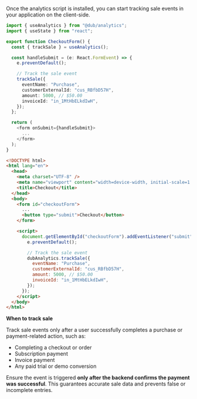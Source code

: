 
Once the analytics script is installed, you can start tracking sale events in your application on the client-side.

<CodeGroup>

```typescript React
import { useAnalytics } from "@dub/analytics";
import { useState } from "react";

export function CheckoutForm() {
  const { trackSale } = useAnalytics();

  const handleSubmit = (e: React.FormEvent) => {
    e.preventDefault();

    // Track the sale event
    trackSale({
      eventName: "Purchase",
      customerExternalId: "cus_RBfbD57H",
      amount: 5000, // $50.00
      invoiceId: "in_1MtHbELkdIwH",
    });
  };

  return (
    <form onSubmit={handleSubmit}>
      ...
    </form>
  );
}
```

```html Other
<!DOCTYPE html>
<html lang="en">
  <head>
    <meta charset="UTF-8" />
    <meta name="viewport" content="width=device-width, initial-scale=1.0" />
    <title>Checkout</title>
  </head>
  <body>
    <form id="checkoutForm">
      ...
      <button type="submit">Checkout</button>
    </form>

    <script>
      document.getElementById("checkoutForm").addEventListener("submit", function (e) {
        e.preventDefault();

        // Track the sale event
        dubAnalytics.trackSale({
          eventName: "Purchase",
          customerExternalId: "cus_RBfbD57H",
          amount: 5000, // $50.00
          invoiceId: "in_1MtHbELkdIwH",
        });
      });
    </script>
  </body>
</html>
```

</CodeGroup>

<SaleAttributes />

**When to track sale**

Track sale events only after a user successfully completes a purchase or payment-related action, such as:

  - Completing a checkout or order
  - Subscription payment
  - Invoice payment
  - Any paid trial or demo conversion
  
Ensure the event is triggered **only after the backend confirms the payment was successful**. This guarantees accurate sale data and prevents false or incomplete entries.
